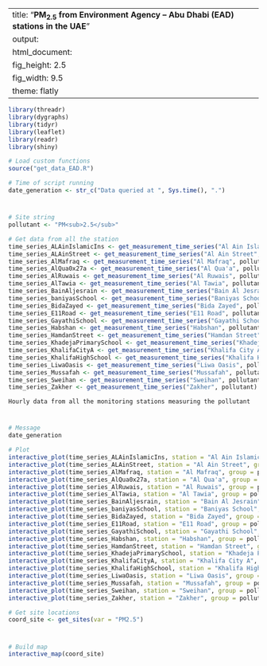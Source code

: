 
---
title: "**PM<sub>2.5</sub> from Environment Agency – Abu Dhabi (EAD) stations in the UAE**"
output:
  html_document:
    fig_height: 2.5
    fig_width: 9.5
    theme: flatly
---

```{r set_up, message = FALSE, echo = FALSE, warning = FALSE}
library(threadr)
library(dygraphs)
library(tidyr)
library(leaflet)
library(readr)
library(shiny)

# Load custom functions
source("get_data_EAD.R")

# Time of script running
date_generation <- str_c("Data queried at ", Sys.time(), ".")
```
# 

## 
```{r import_data, message = FALSE, echo = FALSE, results = "hide", cache = TRUE, warning = FALSE}

# Site string
pollutant <- "PM<sub>2.5</sub>"

# Get data from all the station
time_series_ALAinIslamicIns <- get_measurement_time_series("Al Ain Islamic Ins", pollutant)
time_series_ALAinStreet <- get_measurement_time_series("Al Ain Street", pollutant)
time_series_AlMafraq <- get_measurement_time_series("Al Mafraq", pollutant)
time_series_AlQua0x27a <- get_measurement_time_series("Al Qua'a", pollutant)
time_series_AlRuwais <- get_measurement_time_series("Al Ruwais", pollutant)
time_series_AlTawia <- get_measurement_time_series("Al Tawia", pollutant)
time_series_BainAljesrain <- get_measurement_time_series("Bain Al Jesrain", pollutant)
time_series_baniyasSchool <- get_measurement_time_series("Baniyas School", pollutant)
time_series_BidaZayed <- get_measurement_time_series("Bida Zayed", pollutant)
time_series_E11Road <- get_measurement_time_series("E11 Road", pollutant)
time_series_GayathiSchool <- get_measurement_time_series("Gayathi School", pollutant)
time_series_Habshan <- get_measurement_time_series("Habshan", pollutant)
time_series_HamdanStreet <- get_measurement_time_series("Hamdan Street", pollutant)
time_series_KhadejaPrimarySchool <- get_measurement_time_series("Khadeja Primary School", pollutant)
time_series_KhalifaCityA <- get_measurement_time_series("Khalifa City A", pollutant)
time_series_KhalifaHighSchool <- get_measurement_time_series("Khalifa High School", pollutant)
time_series_LiwaOasis <- get_measurement_time_series("Liwa Oasis", pollutant)
time_series_Mussafah <- get_measurement_time_series("Mussafah", pollutant)
time_series_Sweihan <- get_measurement_time_series("Sweihan", pollutant)
time_series_Zakher <- get_measurement_time_series("Zakher", pollutant)
```

 `Hourly data from all the monitoring stations measuring the pollutant`
 
# 

## 

```{r plot_EAD_PM2.5, echo = FALSE, cache = TRUE}
# Message
date_generation

# Plot
interactive_plot(time_series_ALAinIslamicIns, station = "Al Ain Islamic Ins", group =   pollutant, pollu="PM2.5")
interactive_plot(time_series_ALAinStreet, station = "Al Ain Street", group = pollutant, pollu="PM2.5")
interactive_plot(time_series_AlMafraq, station = "Al Mafraq", group = pollutant, pollu="PM2.5")
interactive_plot(time_series_AlQua0x27a, station = "Al Qua'a", group = pollutant, pollu="PM2.5")
interactive_plot(time_series_AlRuwais, station = "Al Ruwais", group = pollutant, pollu="PM2.5")
interactive_plot(time_series_AlTawia, station = "Al Tawia", group = pollutant, pollu="PM2.5")
interactive_plot(time_series_BainAljesrain, station = "Bain Al Jesrain", group = pollutant, pollu="PM2.5")
interactive_plot(time_series_baniyasSchool, station = "Baniyas School", group = pollutant, pollu="PM2.5")
interactive_plot(time_series_BidaZayed, station = "Bida Zayed", group = pollutant, pollu="PM2.5")
interactive_plot(time_series_E11Road, station = "E11 Road", group = pollutant, pollu="PM2.5")
interactive_plot(time_series_GayathiSchool, station = "Gayathi School", group = pollutant, pollu="PM2.5")
interactive_plot(time_series_Habshan, station = "Habshan", group = pollutant, pollu="PM2.5")
interactive_plot(time_series_HamdanStreet, station = "Hamdan Street", group = pollutant, pollu="PM2.5")
interactive_plot(time_series_KhadejaPrimarySchool, station = "Khadeja Primary School", group = pollutant, pollu="PM2.5")
interactive_plot(time_series_KhalifaCityA, station = "Khalifa City A", group = pollutant, pollu="PM2.5")
interactive_plot(time_series_KhalifaHighSchool, station = "Khalifa High School", group =pollutant, pollu="PM2.5")
interactive_plot(time_series_LiwaOasis, station = "Liwa Oasis", group = pollutant, pollu="PM2.5")
interactive_plot(time_series_Mussafah, station = "Mussafah", group = pollutant, pollu="PM2.5")
interactive_plot(time_series_Sweihan, station = "Sweihan", group = pollutant, pollu="PM2.5")
interactive_plot(time_series_Zakher, station = "Zakher", group = pollutant, pollu="PM2.5")

```


```{r import_data_for_map, message = FALSE, echo = FALSE, results = "hide", cache = TRUE}
# Get site locations
coord_site <- get_sites(var = "PM2.5")

```
#
 
##

```{r map, fig.height = 8, echo = FALSE, message = FALSE, cache = TRUE}
# Build map
interactive_map(coord_site)
```

 
 